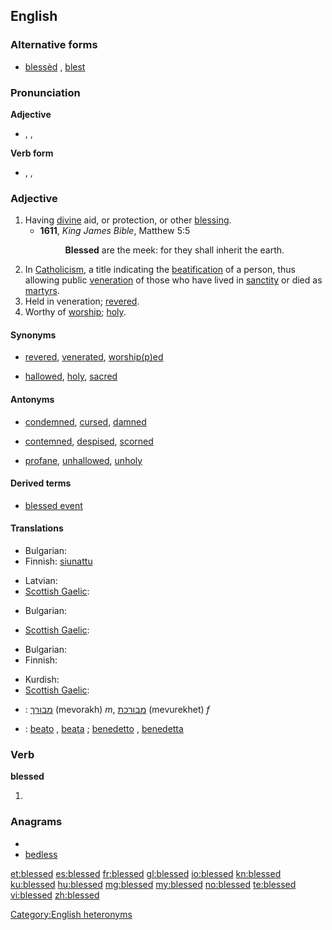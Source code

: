 ==English==

===Alternative forms===
* [[blessèd]] {{italbrac|archaic}}, [[blest]] {{italbrac|archaic}}

===Pronunciation===
'''Adjective'''
* {{enPR|blĕst|blĕsʹĭd}}, {{IPA|/blɛst/|/ˈblɛs.ɪd/}}, {{SAMPA|/blEst/|/"blEs.Id/}} 

'''Verb form'''
* {{enPR|blĕst}}, {{IPA|/blɛst/}}, {{SAMPA|/blEst/}}

[[Category:English heteronyms]]

===Adjective===
{{en-adj|more}}

# Having [[divine]] aid, or protection, or other [[blessing]].
#* '''1611''', ''King James Bible'', Matthew 5:5
#*: '''Blessed''' are the meek: for they shall inherit the earth.
# In [[Catholicism]], a title indicating the [[beatification]] of a person, thus allowing public [[veneration]] of those who have lived in [[sanctity]] or died as [[martyr]]s.
# Held in veneration; [[revere|revered]].
# Worthy of [[worship]]; [[holy]].

====Synonyms====
* {{sense|revered}} [[revered]], [[venerate]]d, [[worship|worship(p)ed]]
* {{sense|holy}} [[hallowed]], [[holy]], [[sacred]]

====Antonyms====
* {{sense|having divine aid, or protection, or other blessing}} [[condemned]], [[cursed]], [[damned]]
* {{sense|revered}} [[contemn]]ed, [[despise]]d, [[scorn]]ed
* {{sense|holy}} [[profane]], [[unhallowed]], [[unholy]]

====Derived terms====
* [[blessed event]]

====Translations====
{{trans-top|having divine aid, or protection, or other blessing}}
* Bulgarian: {{t+|bg|благословен}}
* Finnish: [[siunattu]]
{{trans-mid}}
* Latvian: {{t|lv|svētīts}}
* [[Scottish Gaelic]]: {{t-|gd|naomh|xs=Scottish Gaelic}}
{{trans-bottom}}

{{trans-top|In Catholicism, a title indicating the beatification of a person}}
* Bulgarian: {{t|bg|блажен}}
{{trans-mid}}
* [[Scottish Gaelic]]: {{t-|gd|naomh|xs=Scottish Gaelic}}
{{trans-bottom}}

{{trans-top|held in veneration; revered}}
{{trans-mid}}
{{trans-bottom}}

{{trans-top|worthy of worship; holy}}
* Bulgarian: {{t|bg|свещен}}
* Finnish: {{t+|fi|pyhä}}
{{trans-mid}}
* Kurdish: {{ku-Arab|[[پیرۆز]]}}
* [[Scottish Gaelic]]: {{t-|gd|naomh|xs=Scottish Gaelic}}
{{trans-bottom}}

{{checktrans-top}}
* {{ttbc|Hebrew}}: [[מבורך]] (mevorakh) ''m'', [[מבורכת]] (mevurekhet) ''f''
{{trans-mid}}
* {{ttbc|it}}: [[beato]] {{m}}, [[beata]] {{f}}; [[benedetto]] {{m}}, [[benedetta]] {{f}}
{{trans-bottom}}

===Verb===
'''blessed'''

# {{past of|bless}}

<!--Antonyms, etc, belong at the infinitive only
====Antonyms====
* [[cursed]]
* [[condemned]]
-->

===Anagrams===
* {{alphagram|bdeelss}}
* [[bedless#English|bedless]]

[[et:blessed]]
[[es:blessed]]
[[fr:blessed]]
[[gl:blessed]]
[[io:blessed]]
[[kn:blessed]]
[[ku:blessed]]
[[hu:blessed]]
[[mg:blessed]]
[[my:blessed]]
[[no:blessed]]
[[te:blessed]]
[[vi:blessed]]
[[zh:blessed]]